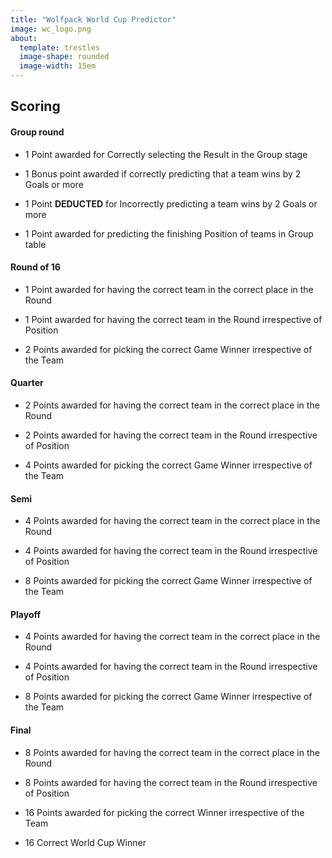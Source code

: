 ```yaml
---
title: "Wolfpack World Cup Predictor"
image: wc_logo.png
about: 
  template: trestles
  image-shape: rounded
  image-width: 15em
---
```


## Scoring

#### Group round

-   1 Point awarded for Correctly selecting the Result in the Group stage

-   1 Bonus point awarded if correctly predicting that a team wins by 2 Goals or more

-   1 Point **DEDUCTED** for Incorrectly predicting a team wins by 2 Goals or more

-   1 Point awarded for predicting the finishing Position of teams in Group table

#### Round of 16

-   1 Point awarded for having the correct team in the correct place in the Round

-   1 Point awarded for having the correct team in the Round irrespective of Position

-   2 Points awarded for picking the correct Game Winner irrespective of the Team

#### Quarter

-   2 Points awarded for having the correct team in the correct place in the Round

-   2 Points awarded for having the correct team in the Round irrespective of Position

-   4 Points awarded for picking the correct Game Winner irrespective of the Team

#### Semi

-   4 Points awarded for having the correct team in the correct place in the Round

-   4 Points awarded for having the correct team in the Round irrespective of Position

-   8 Points awarded for picking the correct Game Winner irrespective of the Team

#### Playoff

-   4 Points awarded for having the correct team in the correct place in the Round

-   4 Points awarded for having the correct team in the Round irrespective of Position

-   8 Points awarded for picking the correct Game Winner irrespective of the Team

#### Final

-   8 Points awarded for having the correct team in the correct place in the Round

-   8 Points awarded for having the correct team in the Round irrespective of Position

-   16 Points awarded for picking the correct Winner irrespective of the Team

-   16 Correct World Cup Winner
